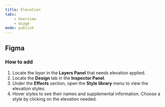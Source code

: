 ```yaml
---
title: Elevation
tabs:
    - Overview
    - Usage
mode: publish
---
```



## Figma


### How to add

1. Locate the *layer* in the **Layers Panel** that needs elevation applied.
2. Locate the **Design** tab in the **Inspector Panel**.
3. Under the **Effects** section, open the **Style library** menu to view the elevation styles.
4. Hover styles to see their names and supplemental information. Choose a style by clicking on the elevation needed. 
